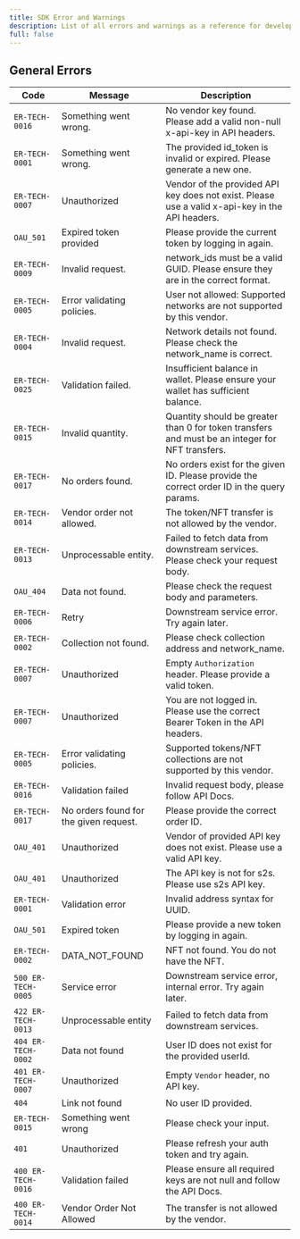 ```yaml
---
title: SDK Error and Warnings
description: List of all errors and warnings as a reference for developers.
full: false
---
```


## General Errors

| **Code**                 | **Message**                              | **Description**                                                                                                                               |
|--------------------------|------------------------------------------|-----------------------------------------------------------------------------------------------------------------------------------------------|
| `ER-TECH-0016`           | Something went wrong.                    | No vendor key found. Please add a valid non-null x-api-key in API headers.                                                                     |
| `ER-TECH-0001`           | Something went wrong.                    | The provided id_token is invalid or expired. Please generate a new one.                                                                        |
| `ER-TECH-0007`           | Unauthorized                             | Vendor of the provided API key does not exist. Please use a valid x-api-key in the API headers.                                                 |
| `OAU_501`                | Expired token provided                   | Please provide the current token by logging in again.                                                                                          |
| `ER-TECH-0009`           | Invalid request.                         | network_ids must be a valid GUID. Please ensure they are in the correct format.                                                                |
| `ER-TECH-0005`           | Error validating policies.               | User not allowed: Supported networks are not supported by this vendor.                                                                         |
| `ER-TECH-0004`           | Invalid request.                         | Network details not found. Please check the network_name is correct.                                                                           |
| `ER-TECH-0025`           | Validation failed.                       | Insufficient balance in wallet. Please ensure your wallet has sufficient balance.                                                              |
| `ER-TECH-0015`           | Invalid quantity.                        | Quantity should be greater than 0 for token transfers and must be an integer for NFT transfers.                                                 |
| `ER-TECH-0017`           | No orders found.                         | No orders exist for the given ID. Please provide the correct order ID in the query params.                                                     |
| `ER-TECH-0014`           | Vendor order not allowed.                | The token/NFT transfer is not allowed by the vendor.                                                                                           |
| `ER-TECH-0013`           | Unprocessable entity.                    | Failed to fetch data from downstream services. Please check your request body.                                                                 |
| `OAU_404`                | Data not found.                          | Please check the request body and parameters.                                                                                                  |
| `ER-TECH-0006`           | Retry                                    | Downstream service error. Try again later.                                                                                                     |
| `ER-TECH-0002`           | Collection not found.                    | Please check collection address and network_name.                                                                                              |
| `ER-TECH-0007`           | Unauthorized                             | Empty `Authorization` header. Please provide a valid token.                                                                                    |
| `ER-TECH-0007`           | Unauthorized                             | You are not logged in. Please use the correct Bearer Token in the API headers.                                                                 |
| `ER-TECH-0005`           | Error validating policies.               | Supported tokens/NFT collections are not supported by this vendor.                                                                             |
| `ER-TECH-0016`           | Validation failed                        | Invalid request body, please follow API Docs.                                                                                                  |
| `ER-TECH-0017`           | No orders found for the given request.   | Please provide the correct order ID.                                                                                                           |
| `OAU_401`                | Unauthorized                             | Vendor of provided API key does not exist. Please use a valid API key.                                                                         |
| `OAU_401`                | Unauthorized                             | The API key is not for s2s. Please use s2s API key.                                                                                            |
| `ER-TECH-0001`           | Validation error                         | Invalid address syntax for UUID.                                                                                                               |
| `OAU_501`                | Expired token                            | Please provide a new token by logging in again.                                                                                                |
| `ER-TECH-0002`           | DATA_NOT_FOUND                           | NFT not found. You do not have the NFT.                                                                                                        |
| `500 ER-TECH-0005`       | Service error                            | Downstream service error, internal error. Try again later.                                                                                     |
| `422 ER-TECH-0013`       | Unprocessable entity                     | Failed to fetch data from downstream services.                                                                                                 |
| `404 ER-TECH-0002`       | Data not found                           | User ID does not exist for the provided userId.                                                                                                |
| `401 ER-TECH-0007`       | Unauthorized                             | Empty `Vendor` header, no API key.                                                                                                             |
| `404`                    | Link not found                           | No user ID provided.                                                                                                                           |
| `ER-TECH-0015`           | Something went wrong                     | Please check your input.                                                                                                                       |
| `401`                    | Unauthorized                             | Please refresh your auth token and try again.                                                                                                  |
| `400 ER-TECH-0016`       | Validation failed                        | Please ensure all required keys are not null and follow the API Docs.                                                                          |
| `400 ER-TECH-0014`       | Vendor Order Not Allowed                 | The transfer is not allowed by the vendor.                                                                                                     |
